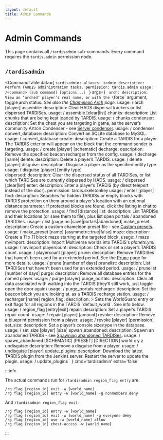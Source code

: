 ```yaml
---
layout: default
title: Admin Commands
---
```



# Admin Commands

This page contains all `/tardisadmin` sub-commands. Every command requires the `tardis.admin` permission node.

## `/tardisadmin`

<CommandTable data={
`tardisadmin:
    aliases: tadmin
    description: Perform TARDIS administration tasks.
    permission: tardis.admin
    usage: /<command> [sub command] [options...]
    `
}
args={
    `
    arch:
      description: View an ‘arched’ player’s real name, or with the \`force\` argument, toggle arch status. _See also the [Chameleon Arch](chameleon-arch) page._
      usage: /<command> arch [player] <force>
    assemble:
      description: Clear HADS dispersal trackers or list dispersed TARDISes.
      usage: /<command> assemble [clear|list]
    chunks:
      description: List chunks that are being kept loaded by TARDIS.
      usage: /<command> chunks
    condenser:
      description: Set the chest you are targeting in game, as the server’s community Artron Condenser - see [Server condenser](../condenser#server-condenser).
      usage: /<command> condenser
    convert_database:
      description: Convert an SQLite database to MySQL.
      usage: /<command> convert_database
    create:
      description: Create a TARDIS for a player. The TARDIS exterior will appear on the block that the command sender is targeting.
      usage: /<command> create [player] [schematic] <wall> <floor>
    decharge:
      description: Remove the specified beacon recharger from the config.
      usage: /<command> decharge [name]
    delete:
      description: Delete a player’s TARDIS.
      usage: /<command> delete [player]
    disguise:
      description: Disguise a player as the specified entity type.
      usage: /<command> disguise [player] [entity type]    
    dispersed:
      description: Clear the dispersed status of all TARDISes, or list which TARDISes are currently dispersed by HADS.
      usage: /<command> dispersed [clear|list]
    enter:
      description: Enter a player’s TARDIS (by direct teleport instead of the door).
      permission: tardis.skeletonkey
      usage: /<command> enter [player]
    find:
      description: Searches for hidden TARDISs or empty blocks with TARDIS protection on them around a player’s location with an optional distance parameter. If protected blocks are found, click the listing in chat to remove the protection.
      usage: /<command> find [distance]
    list:
      description: List TARDISs and their locations (or save them to file), plus list open portals / abandoned TARDISes.
      usage: /<command> list [page no.|save|portals|abandoned]
    make_preset:
      description: Create a custom chameleon preset file - see [Custom presets](custom-preset).
      usage: /<command> make_preset [name] [asymmetric:true|false]
    maze:
      description: Create a 11 x 11 block maze starting at the targeted block.
      usage: /<command> maze
    mvimport:
      description: Import Multiverse worlds into TARDIS's _planets.yml_.
      usage: /<command> mvimport
    playercount:
      description: Check or set a player’s TARDIS count.
      usage: /<command> playercount [player] <count>
    prune:
      description: Remove TARDISes that haven’t been used for an extended period.
        See the [Prune](prune) page for more details.
      usage: /<command> prune [number of days]
    prunelist:
      description: List TARDISes that haven’t been used for an extended period.
      usage: /<command> prunelist [number of days]
    purge:
      description: Remove all database entries for the named player.
      usage: /<command> purge [player]
    purge_portals:
      description: Clear all data associated with walking into the TARDIS (they’ll still work, just toggle open the door again)
      usage: /<command> purge_portals
    recharger:
      description: Set the beacon block you are looking at, as a TARDIS recharge station.
      usage: /<command> recharger [name]
    region_flag:
      description: >
        Sets the WorldGuard entry or exit flags for all regions in the TARDIS \`default_world\`. See info below.
      usage: /<command> region_flag [entry|exit]
    repair:
      description: Set a player’s TARDIS repair count.
      usage: /<command> repair [player] [amount]
    revoke:
      description: Remove a blueprint permission from a player.
      usage: /<command> revoke [player] [permission]
    set_size:
      description: Set a player’s console size/type in the database.
      usage: /<command> set_size [player] [size]
    spwan_abandoned:
      description: Spawn an abandoned TARDIS - see [Spawning abandoned TARDISes](abandon#spawning-abandoned-tardises).
      usage: /<command> spawn_abandoned [SCHEMATIC] [PRESET] [DIRECTION] world x y z
    undisguise:
      description: Remove a disguise from a player.
      usage: /<command> undisguise [player]
    update_plugins:
      description: Download the latest TARDIS plugin from the Jenkins server. Restart the server to update the plugin.
      usage: /<command> update_plugins
    `
}
cmd='tardisadmin'
extra='false'
>
</CommandTable>

:::info

The actual commands run for `/tardisadmin region_flag entry` are:

```
/rg flag [region_id] exit -w [world_name]
/rg flag [region_id] entry -w [world_name] -g nonmembers deny
```

And `/tardisadmin region_flag exit`:

```
/rg flag [region_id] entry -w [world_name]
/rg flag [region_id] exit -w [world_name] -g everyone deny
/rg flag [region_id] use -w [world_name] allow
/rg flag [region_id] chest-access -w [world_name]
```

:::
